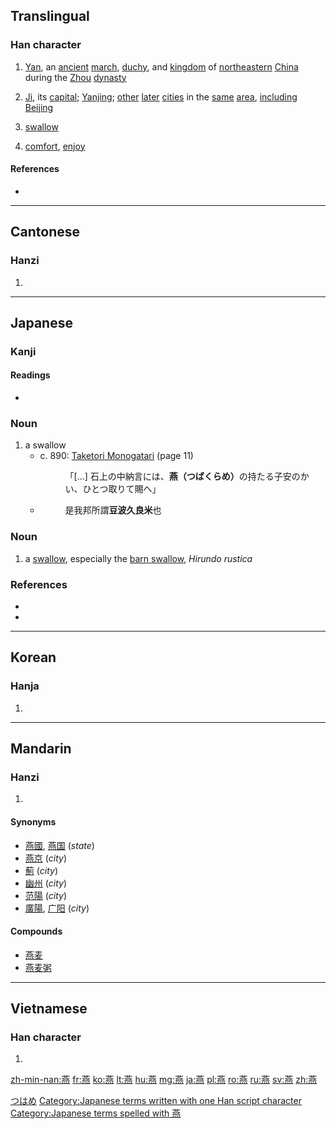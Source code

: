 {{also|鷰}}
==Translingual==

===Han character===
{{Han char|rn=86|rad=火|as=12|sn=16|four=4433<sub>1</sub>|canj=廿中心火 (TLPF)}}

# {{context|historical|lang=cmn}} [[Yan]], an [[ancient]] [[march]], [[duchy]], and [[kingdom]] of [[northeastern]] [[China]] during the [[Zhou]] [[dynasty]]
# {{context|historical|lang=cmn}} [[Ji]], its [[capital]]; [[Yanjing]]; [[other]] [[later]] [[cities]] in the [[same]] [[area]], [[including]] [[Beijing]]
# {{context|bird|lang=mul}} [[swallow]]
# [[comfort]], [[enjoy]]

====References====
* {{Han ref|kx=0683.160|dkj=19429|dj=1095.130|hdz=32239.060|uh=71D5|ud=29141|bh=BF50|bd=48976}}

----

==Cantonese==

===Hanzi===
{{yue-hanzi|jyut=[[jin1]], [[jin3]]|y=yin1, yin3}}

# {{defn|lang=yue|sort=火12}}

----

==Japanese==

===Kanji===
{{ja-kanji|grade=|rs=火12}}

====Readings====
* {{ja-readings|on=[[えん]] (en)|kun=[[つばめ]] (tsubame)}}

===Noun===
{{ja-noun|k|hira=つばくらめ|rom=tsubakurame|hidx=つはくらめ}}

# a swallow
#* c. 890: [[w:Taketori Monogatari|Taketori Monogatari]] (page 11)
#*: 「[...] 石上の中納言には、'''燕（つばくらめ）'''の持たる子安のかい、ひとつ取りて賜へ」
#* {{RQ:Wamyō Ruijushō|7|29}}
#*: 是我邦所謂'''豆波久良米'''也

===Noun===
{{ja-noun|k|hira=つばめ|rom=tsubame|kata=ツバメ}}

# a [[swallow]], especially the [[barn swallow]], ''Hirundo rustica''

{{wikispecies|Hirundo rustica}}

===References===

* {{reference-book
  | last = Horiuchi
  | first = Hideaki
  | coauthors = Ken Akiyama
  | title = [[w:Taketori Monogatari|Taketori Monogatari]] , [[w:Ise Monogatari|Ise Monogatari]]
  | publisher = [[w:Iwanami Shoten Publishing|Iwanami Shoten]]
  | date = 1997
  | location = Tōkyō
  | id = ISBN 4-00-240017-4
  }}
* {{R:Wamyō Ruijushō}}

[[Category:ja:Birds|つはめ]]
[[Category:Japanese terms written with one Han script character]]
[[Category:Japanese terms spelled with 燕]]
----

==Korean==

===Hanja===
{{ko-hanja|hangeul=연|eumhun=|rv=yeon|mr=yŏn|y=yen}}

# {{defn|lang=ko|sort=火12}}

----

==Mandarin==

===Hanzi===
{{cmn-hanzi|pin=[[yān]] ([[yan1]]), [[Yān]] ([[Yan1]]), [[yàn]] ([[yan4]])|wg=yen<sup>1</sup>, Yen<sup>1</sup>, yen<sup>4</sup>}}

# {{defn|lang=cmn|sort=火12}}

====Synonyms====
* [[燕國]], [[燕国]] (''state'')
* [[燕京]] (''city'')
* [[薊]] (''city'')
* [[幽州]] (''city'')
* [[范陽]] (''city'')
* [[廣陽]], [[广阳]] (''city'')

====Compounds====
* [[燕麦]]
* [[燕麦粥]]

----

==Vietnamese==

===Han character===
{{vi-hantu|[[yến]], [[én]], [[yên]], [[nhạn]], [[hiên]]|rs=火12}}

# {{defn|lang=vi|sort=火12}}

[[zh-min-nan:燕]]
[[fr:燕]]
[[ko:燕]]
[[lt:燕]]
[[hu:燕]]
[[mg:燕]]
[[ja:燕]]
[[pl:燕]]
[[ro:燕]]
[[ru:燕]]
[[sv:燕]]
[[zh:燕]]